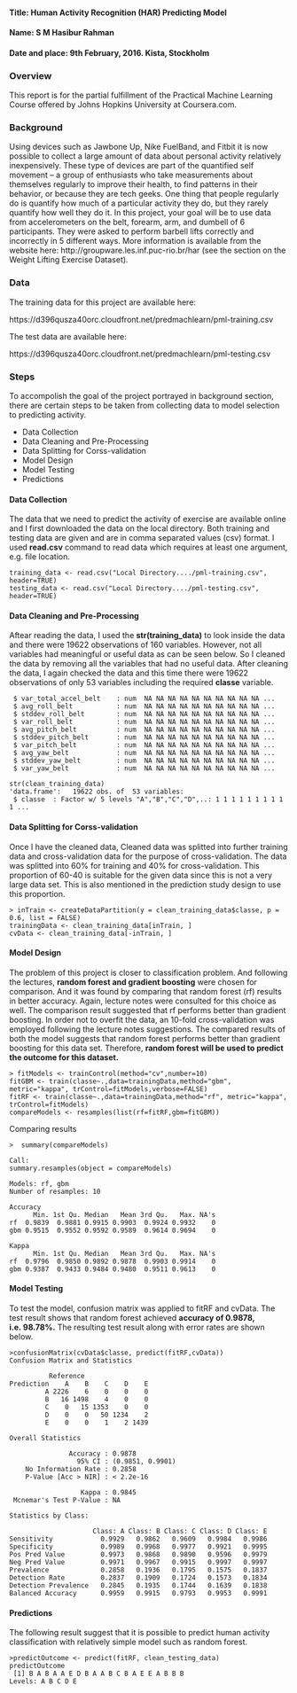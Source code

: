 <h4>Title: Human Activity Recognition (HAR) Predicting Model</h4>
<h4>Name: S M Hasibur Rahman </h4>
<h4>Date and place: 9th February, 2016. Kista, Stockholm </h4>
<h3>Overview</h3>
This report is for the partial fulfillment of the Practical Machine Learning Course offered by Johns Hopkins University at Coursera.com. 

<h3>Background</h3>

Using devices such as Jawbone Up, Nike FuelBand, and Fitbit it is now possible to collect a large amount of data about personal activity relatively inexpensively. These type of devices are part of the quantified self movement – a group of enthusiasts who take measurements about themselves regularly to improve their health, to find patterns in their behavior, or because they are tech geeks. One thing that people regularly do is quantify how much of a particular activity they do, but they rarely quantify how well they do it. In this project, your goal will be to use data from accelerometers on the belt, forearm, arm, and dumbell of 6 participants. They were asked to perform barbell lifts correctly and incorrectly in 5 different ways. More information is available from the website here: http://groupware.les.inf.puc-rio.br/har (see the section on the Weight Lifting Exercise Dataset).

<h3>Data</h3>

The training data for this project are available here:

https://d396qusza40orc.cloudfront.net/predmachlearn/pml-training.csv

The test data are available here:

https://d396qusza40orc.cloudfront.net/predmachlearn/pml-testing.csv

<h3> Steps </h3>
<p> To accompolish the goal of the project portrayed in background section, there are certain steps to be taken from collecting data to model selection to predicting activity. </p>
<ul>
<li>Data Collection</li>
<li>Data Cleaning and Pre-Processing</li>
<li>Data Splitting for Corss-validation</li>
<li>Model Design</li>
<li>Model Testing</li>
<li>Predictions</li>
</ul>
<h4>Data Collection</h4>
<p>The data that we need to predict the activity of exercise are available online and I first downloaded the data on the local directory. Both training and testing data are given and are in comma separated values (csv) format. I used <b>read.csv</b> command to read data which requires at least one argument, e.g. file location.</p>
<pre><code>training_data <- read.csv("Local Directory..../pml-training.csv", header=TRUE)
testing_data <- read.csv("Local Directory..../pml-testing.csv", header=TRUE)</code></pre>
<h4>Data Cleaning and Pre-Processing</h4>
<p>Aftear reading the data, I used the <b>str(training_data)</b> to look inside the data and there were 19622 observations of 160 variables. However, not all variables had meaningful or useful data as can be seen below. So I cleaned the data by removing all the variables that had no useful data. After cleaning the data, I again checked the data and this time there were 19622 observations of only 53 variables including the required <b>classe</b> variable. </p>
<pre><code> $ var_total_accel_belt    : num  NA NA NA NA NA NA NA NA NA NA ...
 $ avg_roll_belt           : num  NA NA NA NA NA NA NA NA NA NA ...
 $ stddev_roll_belt        : num  NA NA NA NA NA NA NA NA NA NA ...
 $ var_roll_belt           : num  NA NA NA NA NA NA NA NA NA NA ...
 $ avg_pitch_belt          : num  NA NA NA NA NA NA NA NA NA NA ...
 $ stddev_pitch_belt       : num  NA NA NA NA NA NA NA NA NA NA ...
 $ var_pitch_belt          : num  NA NA NA NA NA NA NA NA NA NA ...
 $ avg_yaw_belt            : num  NA NA NA NA NA NA NA NA NA NA ...
 $ stddev_yaw_belt         : num  NA NA NA NA NA NA NA NA NA NA ...
 $ var_yaw_belt            : num  NA NA NA NA NA NA NA NA NA NA ...</code></pre>
<pre><code>str(clean_training_data)
'data.frame':   19622 obs. of  53 variables:
 $ classe  : Factor w/ 5 levels "A","B","C","D",..: 1 1 1 1 1 1 1 1 1 1 ...
</code></pre>
<h4>Data Splitting for Corss-validation</h4>
<p>Once I have the cleaned data, Cleaned data was splitted into further training data and cross-validation data for the purpose of cross-validation. The data was splitted into 60% for training and 40% for cross-validation. This proportion of 60-40 is suitable for the given data since this is not a very large data set. This is also mentioned in the prediction study design to use this proportion.  </p>
<pre><code>> inTrain <- createDataPartition(y = clean_training_data$classe, p = 0.6, list = FALSE)
trainingData <- clean_training_data[inTrain, ]
cvData <- clean_training_data[-inTrain, ]
</code></pre>
<h4>Model Design</h4>
<p>The problem of this project is closer to classification problem. And following the lectures, <b>random forest and gradient boosting</b> were chosen for comparison. And it was found by comparing that random forest (rf) results in better accuracy. Again, lecture notes were consulted for this choice as well. The comparison result suggested that rf performs better than gradient boosting. In order not to overfit the data, an 10-fold cross-validation was employed following the lecture notes suggestions. The compared results of both the model suggests that random forest performs better than gradient boosting for this data set. Therefore, <b>random forest will be used to predict the outcome for this dataset.</b> </p>
<pre><code>> fitModels <- trainControl(method="cv",number=10)
fitGBM <- train(classe~.,data=trainingData,method="gbm", metric="kappa", trControl=fitModels,verbose=FALSE)
fitRF <- train(classe~.,data=trainingData,method="rf", metric="kappa", trControl=fitModels)
compareModels <- resamples(list(rf=fitRF,gbm=fitGBM))
</code></pre>
Comparing results
<pre><code>>  summary(compareModels)

Call:
summary.resamples(object = compareModels)

Models: rf, gbm 
Number of resamples: 10 

Accuracy 
      Min. 1st Qu. Median   Mean 3rd Qu.   Max. NA's
rf  0.9839  0.9881 0.9915 0.9903  0.9924 0.9932    0
gbm 0.9515  0.9552 0.9592 0.9589  0.9614 0.9694    0

Kappa 
      Min. 1st Qu. Median   Mean 3rd Qu.   Max. NA's
rf  0.9796  0.9850 0.9892 0.9878  0.9903 0.9914    0
gbm 0.9387  0.9433 0.9484 0.9480  0.9511 0.9613    0
</code></pre>
<h4>Model Testing</h4>
<p>To test the model, confusion matrix was applied to fitRF and cvData. The test result shows that random forest achieved <b>accuracy of 0.9878, i.e. 98.78%.</b> The resulting test result along with error rates are shown below.</p>
<pre><code>>confusionMatrix(cvData$classe, predict(fitRF,cvData))
Confusion Matrix and Statistics

          Reference
Prediction    A    B    C    D    E
         A 2226    6    0    0    0
         B   16 1498    4    0    0
         C    0   15 1353    0    0
         D    0    0   50 1234    2
         E    0    0    1    2 1439

Overall Statistics
                                          
               Accuracy : 0.9878          
                 95% CI : (0.9851, 0.9901)
    No Information Rate : 0.2858          
    P-Value [Acc > NIR] : < 2.2e-16       
                                          
                  Kappa : 0.9845          
 Mcnemar's Test P-Value : NA              

Statistics by Class:

                     Class: A Class: B Class: C Class: D Class: E
Sensitivity            0.9929   0.9862   0.9609   0.9984   0.9986
Specificity            0.9989   0.9968   0.9977   0.9921   0.9995
Pos Pred Value         0.9973   0.9868   0.9890   0.9596   0.9979
Neg Pred Value         0.9971   0.9967   0.9915   0.9997   0.9997
Prevalence             0.2858   0.1936   0.1795   0.1575   0.1837
Detection Rate         0.2837   0.1909   0.1724   0.1573   0.1834
Detection Prevalence   0.2845   0.1935   0.1744   0.1639   0.1838
Balanced Accuracy      0.9959   0.9915   0.9793   0.9953   0.9991             
</code></pre>
<h4>Predictions</h4>
The following result suggest that it is possible to predict human activity classification with relatively simple model such as random forest. 
<pre><code>>predictOutcome <- predict(fitRF, clean_testing_data)
predictOutcome 
 [1] B A B A A E D B A A B C B A E E A B B B
Levels: A B C D E           
</code></pre>
